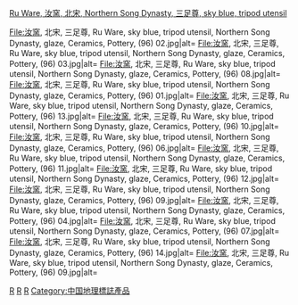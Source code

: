 [[汝窯|Ru Ware, 汝窯, 北宋, Northern Song Dynasty, 三足尊, sky blue, tripod utensil]]
[[Category:宋朝瓷器|R]]
[[Category:河南古窑|R]]
[[Category:河南经济史|R]]
[[Category:中国地理標誌產品|Category:中国地理標誌產品]]
<gallery>
File:汝窯, 北宋, 三足尊, Ru Ware, sky blue, tripod utensil, Northern Song Dynasty, glaze, Ceramics, Pottery, (96) 02.jpg|alt=
File:汝窯, 北宋, 三足尊, Ru Ware, sky blue, tripod utensil, Northern Song Dynasty, glaze, Ceramics, Pottery, (96) 03.jpg|alt=
File:汝窯, 北宋, 三足尊, Ru Ware, sky blue, tripod utensil, Northern Song Dynasty, glaze, Ceramics, Pottery, (96) 08.jpg|alt=
File:汝窯, 北宋, 三足尊, Ru Ware, sky blue, tripod utensil, Northern Song Dynasty, glaze, Ceramics, Pottery, (96) 01.jpg|alt=
File:汝窯, 北宋, 三足尊, Ru Ware, sky blue, tripod utensil, Northern Song Dynasty, glaze, Ceramics, Pottery, (96) 13.jpg|alt=
File:汝窯, 北宋, 三足尊, Ru Ware, sky blue, tripod utensil, Northern Song Dynasty, glaze, Ceramics, Pottery, (96) 10.jpg|alt=
File:汝窯, 北宋, 三足尊, Ru Ware, sky blue, tripod utensil, Northern Song Dynasty, glaze, Ceramics, Pottery, (96) 06.jpg|alt=
File:汝窯, 北宋, 三足尊, Ru Ware, sky blue, tripod utensil, Northern Song Dynasty, glaze, Ceramics, Pottery, (96) 11.jpg|alt=
File:汝窯, 北宋, 三足尊, Ru Ware, sky blue, tripod utensil, Northern Song Dynasty, glaze, Ceramics, Pottery, (96) 12.jpg|alt=
File:汝窯, 北宋, 三足尊, Ru Ware, sky blue, tripod utensil, Northern Song Dynasty, glaze, Ceramics, Pottery, (96) 09.jpg|alt=
File:汝窯, 北宋, 三足尊, Ru Ware, sky blue, tripod utensil, Northern Song Dynasty, glaze, Ceramics, Pottery, (96) 04.jpg|alt=
File:汝窯, 北宋, 三足尊, Ru Ware, sky blue, tripod utensil, Northern Song Dynasty, glaze, Ceramics, Pottery, (96) 07.jpg|alt=
File:汝窯, 北宋, 三足尊, Ru Ware, sky blue, tripod utensil, Northern Song Dynasty, glaze, Ceramics, Pottery, (96) 14.jpg|alt=
File:汝窯, 北宋, 三足尊, Ru Ware, sky blue, tripod utensil, Northern Song Dynasty, glaze, Ceramics, Pottery, (96) 09.jpg|alt=
</gallery>